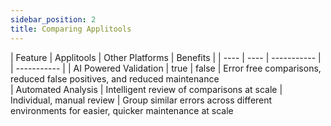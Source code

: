 ```yaml
---
sidebar_position: 2
title: Comparing Applitools
---
```



| Feature | Applitools | Other Platforms | Benefits |
| ---- | ---- | ----------- | | ----------- |
| AI Powered Validation | true | false |  Error free comparisons, reduced false positives, and reduced maintenance  
| Automated Analysis | Intelligent review of comparisons at scale | Individual, manual review | Group similar errors across different environments for easier, quicker maintenance at scale 
 
